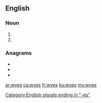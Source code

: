 ==English==

===Noun===
{{head|en|noun plural form}}

# {{plural of|wye|lang=en}}
# {{plural of|wy|lang=en}}

===Anagrams===
* {{l|en|weys}}
* {{l|en|wyse}}
* {{l|en|yews}}

[[Category:English plurals ending in "-es"]]

[[ar:wyes]]
[[ca:wyes]]
[[fr:wyes]]
[[ku:wyes]]
[[my:wyes]]